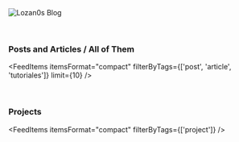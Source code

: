 <img src="hacktheplanet.png" alt="Lozan0s Blog" title="Lozan0s Blog" />

<AuthorBanner />
<p>&nbsp;</p>

<h3>
  Posts and Articles / <Link to='posts-and-articles'>All of Them</Link>
</h3>


<FeedItems 
  itemsFormat="compact" 
  filterByTags={['post', 'article', 'tutoriales']} 
  limit={10} 
/>

<p>&nbsp;</p>

### Projects

<FeedItems itemsFormat="compact" filterByTags={['project']} />
<p>&nbsp;</p>